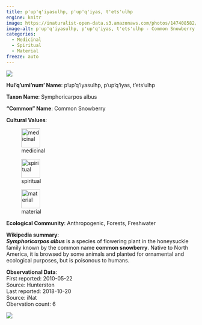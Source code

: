 ```yaml
---
title: p'up'q'iyasulhp, p'up'q'iyas, t'ets'ulhp
engine: knitr
image: https://inaturalist-open-data.s3.amazonaws.com/photos/147408582/medium.jpg
image-alt: p'up'q'iyasulhp, p'up'q'iyas, t'ets'ulhp - Common Snowberry
categories:
  - Medicinal
  - Spiritual
  - Material
freeze: auto
---
```

![](https://inaturalist-open-data.s3.amazonaws.com/photos/147408582/medium.jpg){fig-alt="p'up'q'iyasulhp, p'up'q'iyas, t'ets'ulhp - Common Snowberry"}

**Hul'q'umi'num' Name**: p'up'q'iyasulhp, p'up'q'iyas, t'ets'ulhp



**Taxon Name**: Symphoricarpos albus

**"Common" Name**: Common Snowberry

**Cultural Values**:  

::: {layout-nrow=1 style="width:60%"}
![medicinal](/files/medicinal.svg){width=50px}

![spiritual](/files/spiritual.svg){width=50px}

![material](/files/material.svg){width=50px}
:::

**Ecological Community**: Anthropogenic, Forests, Freshwater

**Wikipedia summary**:  
<i><b>Symphoricarpos albus</b></i> is a species of flowering plant in the honeysuckle family known by the common name <b>common snowberry</b>. Native to North America, it is browsed by some animals and planted for ornamental and ecological purposes, but is poisonous to humans.

**Observational Data**:   
First reported: 2010-05-22  
Source: Hunterston  
Last reported: 2018-10-20  
Source: iNat  
Obervation count: 6

![](community_dist.png)
